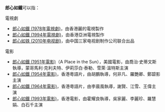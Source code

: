 '''郎心如鐵'''可以指：
;電視劇
* [[郎心如鐵_(1978年電視劇)|郎心如鐵 (1978年電視劇)]]，由香港麗的電視製作
* [[郎心如鐵_(1994年電視劇)|郎心如鐵 (1994年電視劇)]]，由香港亞洲電視製作
* [[郎心如铁_(2010年电视剧)|郎心如铁 (2010年电视剧)]]，由中国三家电视剧制作公司联合出品
;電影
* [[郎心如鐵_(1951年電影)|郎心如鐵 (1951年電影)]]（A Place in the Sun），美國電影，由喬治·史蒂文斯執導，蒙哥馬利·克利夫特、伊莉莎白·泰勒、雪萊·溫特斯主演
* [[郎心如鐵_(1954年電影)|郎心如鐵 (1954年電影)]]，香港粵語片，由胡鵬執導，何非凡、羅艷卿、鄭碧影主演
* [[郎心如鐵_(1964年電影)|郎心如鐵 (1964年電影)]]，香港粵語片，由李晨風執導，謝賢、江雪、王偉主演
* [[郎心如鐵_(1993年電影)|郎心如鐵 (1993年電影)]]，香港電影，由霍耀良執導，吳家麗、李麗珍、羅慧娟、白石千主演
{{Disambiguation|Cat=四字作品消歧义}}